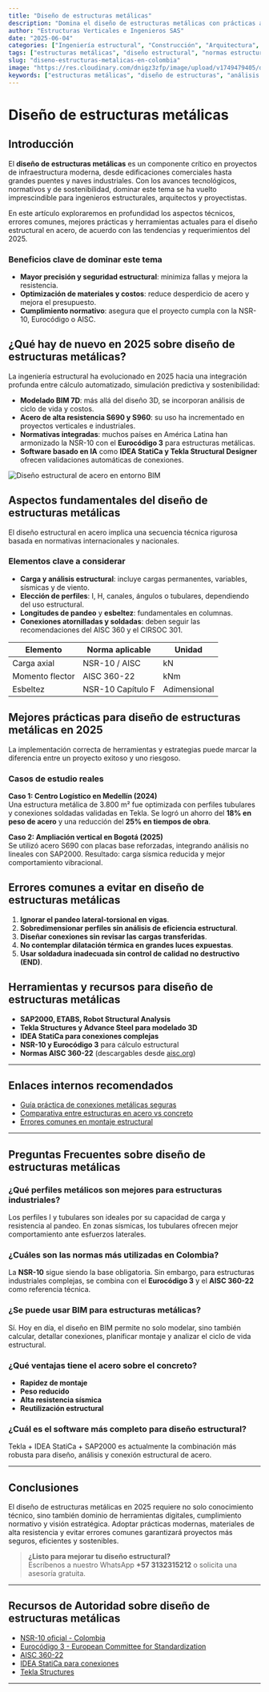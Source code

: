 ```yaml
---
title: "Diseño de estructuras metálicas"
description: "Domina el diseño de estructuras metálicas con prácticas actualizadas y seguras."
author: "Estructuras Verticales e Ingenieros SAS"
date: "2025-06-04"
categories: ["Ingeniería estructural", "Construcción", "Arquitectura", "Infraestructura", "Obras civiles", "Proyectos industriales", "Cálculo estructural", "Tendencias 2025"]
tags: ["estructuras metálicas", "diseño estructural", "normas estructurales", "acero estructural", "análisis estructural", "construcción moderna", "modelado BIM", "Eurocódigo", "resistencia de materiales", "estructuras industriales"]
slug: "diseno-estructuras-metalicas-en-colombia"
image: "https://res.cloudinary.com/dnigz3zfp/image/upload/v1749479405/dise%C3%B1o_de_estructuras_metalicas_gwn0k4.webp"
keywords: ["estructuras metálicas", "diseño de estructuras", "análisis estructural", "acero estructural", "diseño con Eurocódigo", "estructuras de acero", "resistencia de materiales", "ingeniería estructural", "detalles constructivos", "modelado BIM", "estructuras industriales", "obras metálicas", "conexiones metálicas", "normas NSR-10", "estructuras resistentes"]
---
```


# Diseño de estructuras metálicas

## Introducción

El **diseño de estructuras metálicas** es un componente crítico en proyectos de infraestructura moderna, desde edificaciones comerciales hasta grandes puentes y naves industriales. Con los avances tecnológicos, normativos y de sostenibilidad, dominar este tema se ha vuelto imprescindible para ingenieros estructurales, arquitectos y proyectistas.

En este artículo exploraremos en profundidad los aspectos técnicos, errores comunes, mejores prácticas y herramientas actuales para el diseño estructural en acero, de acuerdo con las tendencias y requerimientos del 2025.



### Beneficios clave de dominar este tema

- **Mayor precisión y seguridad estructural**: minimiza fallas y mejora la resistencia.
- **Optimización de materiales y costos**: reduce desperdicio de acero y mejora el presupuesto.
- **Cumplimiento normativo**: asegura que el proyecto cumpla con la NSR-10, Eurocódigo o AISC.

## ¿Qué hay de nuevo en 2025 sobre diseño de estructuras metálicas?

La ingeniería estructural ha evolucionado en 2025 hacia una integración profunda entre cálculo automatizado, simulación predictiva y sostenibilidad:

- **Modelado BIM 7D**: más allá del diseño 3D, se incorporan análisis de ciclo de vida y costos.
- **Acero de alta resistencia S690 y S960**: su uso ha incrementado en proyectos verticales e industriales.
- **Normativas integradas**: muchos países en América Latina han armonizado la NSR-10 con el **Eurocódigo 3** para estructuras metálicas.
- **Software basado en IA** como **IDEA StatiCa y Tekla Structural Designer** ofrecen validaciones automáticas de conexiones.

![Diseño estructural de acero en entorno BIM](https://res.cloudinary.com/dnigz3zfp/image/upload/v1749305128/infografia_montaje_estructural_kossca.webp "Simulación de estructura metálica optimizada en entorno BIM con elementos de acero de alta resistencia")

## Aspectos fundamentales del diseño de estructuras metálicas

El diseño estructural en acero implica una secuencia técnica rigurosa basada en normativas internacionales y nacionales.

### Elementos clave a considerar

- **Carga y análisis estructural**: incluye cargas permanentes, variables, sísmicas y de viento.
- **Elección de perfiles**: I, H, canales, ángulos o tubulares, dependiendo del uso estructural.
- **Longitudes de pandeo** y **esbeltez**: fundamentales en columnas.
- **Conexiones atornilladas y soldadas**: deben seguir las recomendaciones del AISC 360 y el CIRSOC 301.

<div className="overflow-x-auto mt-4">
  <table className="min-w-full border border-gray-300 text-sm text-left">
    <thead className="bg-gray-100">
      <tr>
        <th className="p-2 font-bold">Elemento</th>
        <th className="p-2 font-bold">Norma aplicable</th>
        <th className="p-2 font-bold">Unidad</th>
      </tr>
    </thead>
    <tbody>
      <tr className="border-t">
        <td className="p-2">Carga axial</td>
        <td className="p-2">NSR-10 / AISC</td>
        <td className="p-2">kN</td>
      </tr>
      <tr className="border-t">
        <td className="p-2">Momento flector</td>
        <td className="p-2">AISC 360-22</td>
        <td className="p-2">kNm</td>
      </tr>
      <tr className="border-t">
        <td className="p-2">Esbeltez</td>
        <td className="p-2">NSR-10 Capítulo F</td>
        <td className="p-2">Adimensional</td>
      </tr>
    </tbody>
  </table>
</div>

## Mejores prácticas para diseño de estructuras metálicas en 2025

La implementación correcta de herramientas y estrategias puede marcar la diferencia entre un proyecto exitoso y uno riesgoso.

### Casos de estudio reales

**Caso 1: Centro Logístico en Medellín (2024)**  
Una estructura metálica de 3.800 m² fue optimizada con perfiles tubulares y conexiones soldadas validadas en Tekla. Se logró un ahorro del **18% en peso de acero** y una reducción del **25% en tiempos de obra**.

**Caso 2: Ampliación vertical en Bogotá (2025)**  
Se utilizó acero S690 con placas base reforzadas, integrando análisis no lineales con SAP2000. Resultado: carga sísmica reducida y mejor comportamiento vibracional.

## Errores comunes a evitar en diseño de estructuras metálicas

1. **Ignorar el pandeo lateral-torsional en vigas**.
2. **Sobredimensionar perfiles sin análisis de eficiencia estructural**.
3. **Diseñar conexiones sin revisar las cargas transferidas**.
4. **No contemplar dilatación térmica en grandes luces expuestas**.
5. **Usar soldadura inadecuada sin control de calidad no destructivo (END)**.

## Herramientas y recursos para diseño de estructuras metálicas

- **SAP2000, ETABS, Robot Structural Analysis**
- **Tekla Structures y Advance Steel para modelado 3D**
- **IDEA StatiCa para conexiones complejas**
- **NSR-10 y Eurocódigo 3** para cálculo estructural
- **Normas AISC 360-22** (descargables desde [aisc.org](https://www.aisc.org))

---

## Enlaces internos recomendados

- [Guía práctica de conexiones metálicas seguras](/guia-conexiones-metalicas)
- [Comparativa entre estructuras en acero vs concreto](/comparativa-acero-concreto)
- [Errores comunes en montaje estructural](/errores-montaje-estructuras)

---

## Preguntas Frecuentes sobre diseño de estructuras metálicas

### ¿Qué perfiles metálicos son mejores para estructuras industriales?

Los perfiles I y tubulares son ideales por su capacidad de carga y resistencia al pandeo. En zonas sísmicas, los tubulares ofrecen mejor comportamiento ante esfuerzos laterales.

### ¿Cuáles son las normas más utilizadas en Colombia?

La **NSR-10** sigue siendo la base obligatoria. Sin embargo, para estructuras industriales complejas, se combina con el **Eurocódigo 3** y el **AISC 360-22** como referencia técnica.

### ¿Se puede usar BIM para estructuras metálicas?

Sí. Hoy en día, el diseño en BIM permite no solo modelar, sino también calcular, detallar conexiones, planificar montaje y analizar el ciclo de vida estructural.

### ¿Qué ventajas tiene el acero sobre el concreto?

- **Rapidez de montaje**
- **Peso reducido**
- **Alta resistencia sísmica**
- **Reutilización estructural**

### ¿Cuál es el software más completo para diseño estructural?

Tekla + IDEA StatiCa + SAP2000 es actualmente la combinación más robusta para diseño, análisis y conexión estructural de acero.

---

## Conclusiones

El diseño de estructuras metálicas en 2025 requiere no solo conocimiento técnico, sino también dominio de herramientas digitales, cumplimiento normativo y visión estratégica. Adoptar prácticas modernas, materiales de alta resistencia y evitar errores comunes garantizará proyectos más seguros, eficientes y sostenibles.


> **¿Listo para mejorar tu diseño estructural?**  
> Escríbenos a nuestro WhatsApp **+57 3132315212** o solicita una asesoría gratuita.  

---

## Recursos de Autoridad sobre diseño de estructuras metálicas

- [NSR-10 oficial - Colombia](https://www.minvivienda.gov.co)
- [Eurocódigo 3 - European Committee for Standardization](https://eurocodes.jrc.ec.europa.eu)
- [AISC 360-22](https://www.aisc.org/standards)
- [IDEA StatiCa para conexiones](https://www.ideastatica.com)
- [Tekla Structures](https://www.tekla.com/products/tekla-structures)

---


